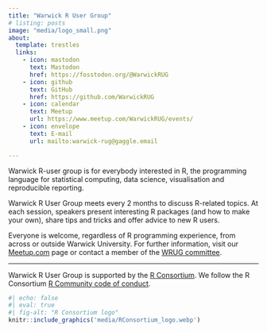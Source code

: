```yaml
---
title: "Warwick R User Group"
# listing: posts
image: "media/logo_small.png"
about:
  template: trestles
  links:
    - icon: mastodon
      text: Mastodon
      href: https://fosstodon.org/@WarwickRUG
    - icon: github
      text: GitHub
      href: https://github.com/WarwickRUG
    - icon: calendar
      text: Meetup
      url: https://www.meetup.com/WarwickRUG/events/
    - icon: envelope
      text: E-mail
      url: mailto:warwick-rug@gaggle.email

---
```


Warwick R-user group is for everybody interested in R, the programming language for statistical computing, data science, visualisation and reproducible reporting.

Warwick R User Group meets every 2 months to discuss R-related topics. At each session, speakers present interesting R packages (and how to make your own), share tips and tricks and offer advice to new R users.

Everyone is welcome, regardless of R programming experience, from across or outside Warwick University. For further information, visit our [Meetup.com](https://www.meetup.com/WarwickRUG) page or contact a member of the [WRUG committee](about.html#committee).

---


Warwick R User Group is supported by the [R Consortium](https://www.r-consortium.org/).
We follow the R Consortium [R Community code of conduct](https://wiki.r-consortium.org/view/R_Consortium_and_the_R_Community_Code_of_Conduct).

```r
#| echo: false
#| eval: true
#| fig-alt: "R Consortium logo"
knitr::include_graphics('media/RConsortium_logo.webp')
```

<a rel="me" href="https://fosstodon.org/@WarwickRUG"></a>
